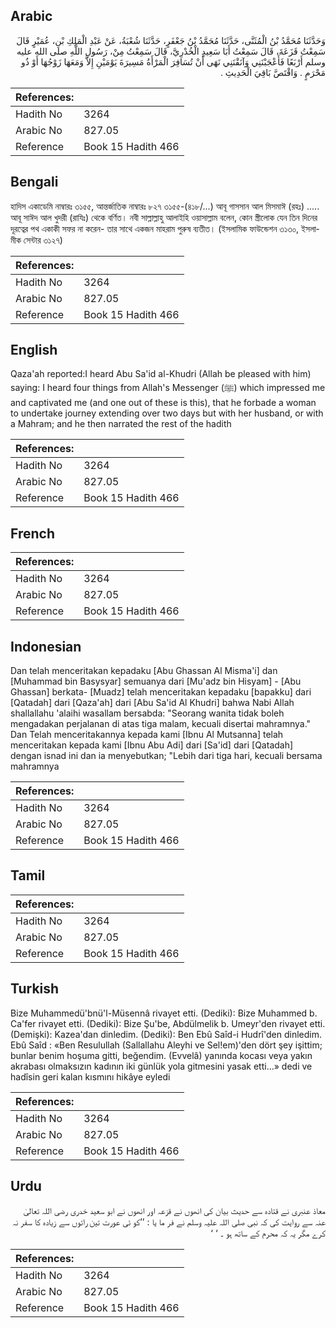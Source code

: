 ## Arabic


<div dir="rtl" lang="ar" style={{fontSize:'larger',backgroundColor:'#f8f9fa',padding:20}}>
وَحَدَّثَنَا مُحَمَّدُ بْنُ الْمُثَنَّى، حَدَّثَنَا مُحَمَّدُ بْنُ جَعْفَرٍ، حَدَّثَنَا شُعْبَةُ، عَنْ عَبْدِ الْمَلِكِ بْنِ، عُمَيْرٍ قَالَ سَمِعْتُ قَزَعَةَ، قَالَ سَمِعْتُ أَبَا سَعِيدٍ الْخُدْرِيَّ، قَالَ سَمِعْتُ مِنْ، رَسُولِ اللَّهِ صلى الله عليه وسلم أَرْبَعًا فَأَعْجَبْنَنِي وَآنَقْنَنِي نَهَى أَنْ تُسَافِرَ الْمَرْأَةُ مَسِيرَةَ يَوْمَيْنِ إِلاَّ وَمَعَهَا زَوْجُهَا أَوْ ذُو مَحْرَمٍ ‏.‏ وَاقْتَصَّ بَاقِيَ الْحَدِيثِ ‏.‏
</div>
<div style={{backgroundColor:'#f8f9fa',padding:20, marginBottom: 10}}><table> <thead> <tr> <th>References:</th> <th></th> </tr> </thead> <tbody><tr><td>Hadith No</td><td>3264</td></tr><tr><td>Arabic No</td><td>827.05</td></tr><tr><td>Reference</td><td>Book 15 Hadith 466</td></tr></tbody></table></div>

## Bengali


<div dir="ltr" lang="bn" style={{fontSize:'larger',backgroundColor:'#f8f9fa',padding:20}}>
হাদিস একাডেমি নাম্বারঃ ৩১৫৫, আন্তর্জাতিক নাম্বারঃ ৮২৭ ৩১৫৫-(৪১৮/...) আবূ গাসসান আল মিসমাঈ (রহঃ) ..... আবূ সাঈদ আল খুদরী (রাযিঃ) থেকে বর্ণিত। নবী সাল্লাল্লাহু আলাইহি ওয়াসাল্লাম বলেন, কোন স্ত্রীলোক যেন তিন দিনের দূরত্বের পথ একাকী সফর না করেন- তার সাথে একজন মাহরাম পুরুষ ব্যতীত। (ইসলামিক ফাউন্ডেশন ৩১৩০, ইসলামীক সেন্টার ৩১২৭)
</div>
<div style={{backgroundColor:'#f8f9fa',padding:20, marginBottom: 10}}><table> <thead> <tr> <th>References:</th> <th></th> </tr> </thead> <tbody><tr><td>Hadith No</td><td>3264</td></tr><tr><td>Arabic No</td><td>827.05</td></tr><tr><td>Reference</td><td>Book 15 Hadith 466</td></tr></tbody></table></div>

## English


<div dir="ltr" lang="en" style={{fontSize:'larger',backgroundColor:'#f8f9fa',padding:20}}>
Qaza'ah reported:I heard Abu Sa'id al-Khudri (Allah be pleased with him) saying: I heard four things from Allah's Messenger (ﷺ) which impressed me and captivated me (and one out of these is this), that he forbade a woman to undertake journey extending over two days but with her husband, or with a Mahram; and he then narrated the rest of the hadith
</div>
<div style={{backgroundColor:'#f8f9fa',padding:20, marginBottom: 10}}><table> <thead> <tr> <th>References:</th> <th></th> </tr> </thead> <tbody><tr><td>Hadith No</td><td>3264</td></tr><tr><td>Arabic No</td><td>827.05</td></tr><tr><td>Reference</td><td>Book 15 Hadith 466</td></tr></tbody></table></div>

## French


<div dir="ltr" lang="fr" style={{fontSize:'larger',backgroundColor:'#f8f9fa',padding:20}}>

</div>
<div style={{backgroundColor:'#f8f9fa',padding:20, marginBottom: 10}}><table> <thead> <tr> <th>References:</th> <th></th> </tr> </thead> <tbody><tr><td>Hadith No</td><td>3264</td></tr><tr><td>Arabic No</td><td>827.05</td></tr><tr><td>Reference</td><td>Book 15 Hadith 466</td></tr></tbody></table></div>

## Indonesian


<div dir="ltr" lang="id" style={{fontSize:'larger',backgroundColor:'#f8f9fa',padding:20}}>
Dan telah menceritakan kepadaku [Abu Ghassan Al Misma'i] dan [Muhammad bin Basysyar] semuanya dari [Mu'adz bin Hisyam] - [Abu Ghassan] berkata- [Muadz] telah menceritakan kepadaku [bapakku] dari [Qatadah] dari [Qaza'ah] dari [Abu Sa'id Al Khudri] bahwa Nabi Allah shallallahu 'alaihi wasallam bersabda: "Seorang wanita tidak boleh mengadakan perjalanan di atas tiga malam, kecuali disertai mahramnya." Dan Telah menceritakannya kepada kami [Ibnu Al Mutsanna] telah menceritakan kepada kami [Ibnu Abu Adi] dari [Sa'id] dari [Qatadah] dengan isnad ini dan ia menyebutkan; "Lebih dari tiga hari, kecuali bersama mahramnya
</div>
<div style={{backgroundColor:'#f8f9fa',padding:20, marginBottom: 10}}><table> <thead> <tr> <th>References:</th> <th></th> </tr> </thead> <tbody><tr><td>Hadith No</td><td>3264</td></tr><tr><td>Arabic No</td><td>827.05</td></tr><tr><td>Reference</td><td>Book 15 Hadith 466</td></tr></tbody></table></div>

## Tamil


<div dir="ltr" lang="ta" style={{fontSize:'larger',backgroundColor:'#f8f9fa',padding:20}}>

</div>
<div style={{backgroundColor:'#f8f9fa',padding:20, marginBottom: 10}}><table> <thead> <tr> <th>References:</th> <th></th> </tr> </thead> <tbody><tr><td>Hadith No</td><td>3264</td></tr><tr><td>Arabic No</td><td>827.05</td></tr><tr><td>Reference</td><td>Book 15 Hadith 466</td></tr></tbody></table></div>

## Turkish


<div dir="ltr" lang="tr" style={{fontSize:'larger',backgroundColor:'#f8f9fa',padding:20}}>
Bize Muhammedü'bnü'l-Müsennâ rivayet etti. (Dediki): Bize Muhammed b. Ca'fer rivayet etti. (Dediki): Bize Şu'be, Abdülmelik b. Umeyr'den rivayet etti. (Demişki): Kazea'dan dinledim. (Dediki): Ben Ebû Saîd-i Hudrî'den dinledim. Ebû Saîd : «Ben Resulullah (Sallallahu Aleyhi ve Sel!em)'den dört şey işittim; bunlar benim hoşuma gitti, beğendim. (Evvelâ) yanında kocası veya yakın akrabası olmaksızın kadının iki günlük yola gitmesini yasak etti...» dedi ve hadîsin geri kalan kısmını hikâye eyledi
</div>
<div style={{backgroundColor:'#f8f9fa',padding:20, marginBottom: 10}}><table> <thead> <tr> <th>References:</th> <th></th> </tr> </thead> <tbody><tr><td>Hadith No</td><td>3264</td></tr><tr><td>Arabic No</td><td>827.05</td></tr><tr><td>Reference</td><td>Book 15 Hadith 466</td></tr></tbody></table></div>

## Urdu


<div dir="rtl" lang="ur" style={{fontSize:'larger',backgroundColor:'#f8f9fa',padding:20}}>
معاذ عنبری نے قتادہ سے حدیث بیان کی انھوں نے قزعہ اور انھوں نے ابو سعید خدری رضی اللہ تعالیٰ عنہ سے روایت کی کہ نبی صلی اللہ علیہ وسلم نے فر ما یا : ’’کو ئی عورت تین راتوں سے زیادہ کا سفر نہ کرے مگر یہ کہ محرم کے ساتھ ہو ۔ ‘ ‘
</div>
<div style={{backgroundColor:'#f8f9fa',padding:20, marginBottom: 10}}><table> <thead> <tr> <th>References:</th> <th></th> </tr> </thead> <tbody><tr><td>Hadith No</td><td>3264</td></tr><tr><td>Arabic No</td><td>827.05</td></tr><tr><td>Reference</td><td>Book 15 Hadith 466</td></tr></tbody></table></div>
